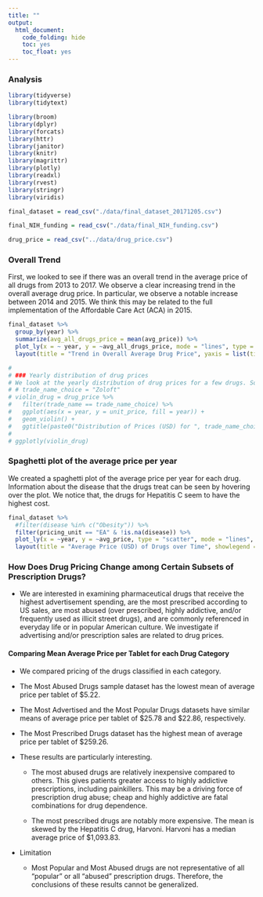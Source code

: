 ```yaml
---
title: ""
output: 
  html_document:
    code_folding: hide
    toc: yes
    toc_float: yes
---
```


### **Analysis**

```r
library(tidyverse)
library(tidytext)

library(broom)
library(dplyr)
library(forcats)
library(httr)
library(janitor)
library(knitr)
library(magrittr)
library(plotly)
library(readxl)
library(rvest)
library(stringr)
library(viridis)
```


```r
final_dataset = read_csv("./data/final_dataset_20171205.csv") 

final_NIH_funding = read_csv("./data/final_NIH_funding.csv") 

drug_price = read_csv("../data/drug_price.csv") 
```


### Overall Trend
First, we looked to see if there was an overall trend in the average price of all drugs from 2013 to 2017.  We observe a clear increasing trend in the overall average drug price.  In particular, we observe a notable increase between 2014 and 2015. We think this may be related to the full implementation of the Affordable Care Act (ACA) in 2015.

```r
final_dataset %>%
  group_by(year) %>%
  summarize(avg_all_drugs_price = mean(avg_price)) %>%
  plot_ly(x = ~ year, y = ~avg_all_drugs_price, mode = "lines", type = "scatter") %>%
  layout(title = "Trend in Overall Average Drug Price", yaxis = list(title = "drug price (USD)"))
```



```r
# 
# ### Yearly distribution of drug prices
# We look at the yearly distribution of drug prices for a few drugs. Some drugs have skewed price distributions. Zoloft, a drug that treats panic disorders, seems to have almost doubled in price from 2013 to 2017.
# # trade_name_choice = "Zoloft"
# violin_drug = drug_price %>%
#   filter(trade_name == trade_name_choice) %>%
#   ggplot(aes(x = year, y = unit_price, fill = year)) + 
#   geom_violin() +
#   ggtitle(paste0("Distribution of Prices (USD) for ", trade_name_choice), subtitle = NULL)
# 
# ggplotly(violin_drug)
```

### Spaghetti plot of the average price per year
We created a spaghetti plot of the average price per year for each drug. Information about the disease that the drugs treat can be seen by hovering over the plot. We notice that, the drugs for Hepatitis C seem to have the highest cost.

```r
final_dataset %>% 
  #filter(disease %in% c("Obesity")) %>%
  filter(pricing_unit == "EA" & !is.na(disease)) %>% 
  plot_ly(x = ~year, y = ~avg_price, type = "scatter", mode = "lines", text = ~paste("Drug: ", trade_name, '<br>Disease:', disease), color = ~trade_name, alpha = 0.5) %>% 
  layout(title = "Average Price (USD) of Drugs over Time", showlegend = FALSE)
```


### **How Does Drug Pricing Change among Certain Subsets of Prescription Drugs?** 

* We are interested in examining pharmaceutical drugs that receive the highest advertisement spending, are the most prescribed according to US sales, are most abused (over prescribed, highly addictive, and/or frequently used as illicit street drugs), and are commonly referenced in everyday life or in popular American culture. We investigate if advertising and/or prescription sales are related to drug prices.

#### Comparing Mean Average Price per Tablet for each Drug Category
  + We compared pricing of the drugs classified in each category.
  
  + The Most Abused Drugs sample dataset has the lowest mean of average price per tablet of $5.22.
  
  + The Most Advertised and the Most Popular Drugs datasets have similar means of average price per tablet of $25.78 and $22.86, respectively. 
  
  + The Most Prescribed Drugs dataset has the highest mean of average price per tablet of $259.26. 
  
  + These results are particularly interesting. 
  
      + The most abused drugs are relatively inexpensive compared to others. This gives patients greater access to highly addictive prescriptions, including painkillers. This may be a driving force of prescription drug abuse; cheap and highly addictive are fatal combinations for drug dependence.
      
      + The most prescribed drugs are notably more expensive. The mean is skewed by the Hepatitis C drug, Harvoni. Harvoni has a median average price of $1,093.83.
      
  + Limitation
  
    + Most Popular and Most Abused drugs are not representative of all "popular" or all "abused" prescription drugs. Therefore, the conclusions of these results cannot be generalized.